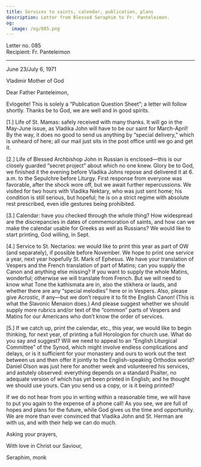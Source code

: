 ```yaml
---
title: Services to saints, calendar, publication, plans
description: Letter from Blessed Seraphim to Fr. Panteleimon.
og:
  image: /og/085.png
---
```


<div style={{textAlign:'right', fontFamily:'monospace'}}>Letter no. 085</div>
<div style={{textAlign:'left', fontFamily:'monospace'}}>Recipient: Fr. Panteleimon</div>

---

June 23/July 6, 1971

Vladimir Mother of God

Dear Father Panteleimon,

Evlogeite! This is solely a “Publication Question Sheet”; a letter will follow shortly. Thanks be to God, we are well and in good spirits.

[1.] Life of St. Mamas: safely received with many thanks. It will go in the May-June issue, as Vladika John will have to be our saint for March-April! By the way, it does no good to send us anything by “special delivery,” which is unheard of here; all our mail just sits in the post office until we go and get it.

[2.] Life of Blessed Archbishop John in Russian is enclosed—this is our closely guarded “secret project” about which no one knew. Glory be to God, we finished it the evening before Vladika Johns repose and delivered it at 6. a.m. to the Sepulchre before Liturgy. First response from everyone was favorable, after the shock wore off, but we await further repercussions. We visited for two hours with Vladika Nektary, who was just sent home; his condition is still serious, but hopeful; he is on a strict regime with absolute rest prescribed, even idle gestures being prohibited.

[3.] Calendar: have you checked through the whole thing? How widespread are the discrepancies in dates of commemoration of saints, and how can we make the calendar usable for Greeks as well as Russians? We would like to start printing, God willing, in Sept.

[4.] Service to St. Nectarios: we would like to print this year as part of OW (and separately), if possible before November. We hope to print one service a year, next year hopefully St. Mark of Ephesus. We have your translation of Vespers and the French translation of part of Matins; can you supply the Canon and anything else missing? If you want to supply the whole Matins, wonderful; otherwise we will translate from French. But we will need to know what Tone the kathismata are in, also the stikhera or lauds, and whether there are any “special melodies” here or in Vespers. Also, please give Acrostic, if any—but we don’t require it to fit the English Canon! (This is what the Slavonic Menaion does.) And please suggest whether we should supply more rubrics and/or text of the “common” parts of Vespers and Matins for our Americans who don’t know the order of services.

[5.] If we catch up, print the calendar, etc., this year, we would like to begin thinking, for next year, of printing a full Horologion for church use. What do you say and suggest? Will we need to appeal to an “English Liturgical Committee” of the Synod, which might involve endless complications and delays, or is it sufficient for your monastery and ours to work out the text between us and then offer it jointly to the English-speaking Orthodox world? Daniel Olson was just here for another week and volunteered his services, and astutely observed: everything depends on a standard Psalter, no adequate version of which has yet been printed in English; and he thought we should use yours. Can you send us a copy, or is it being printed?

If we do not hear from you in writing within a reasonable time, we will have to put you again to the expense of a phone call! As you see, we are full of hopes and plans for the future, while God gives us the time and opportunity. We are more than ever convinced that Vladika John and St. Herman are with us, and with their help we can do much.

Asking your prayers,

With love in Christ our Saviour,

Seraphim, monk